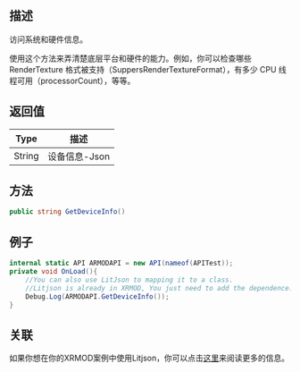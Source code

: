## 描述

访问系统和硬件信息。

使用这个方法来弄清楚底层平台和硬件的能力。例如，你可以检查哪些 RenderTexture 格式被支持（SuppersRenderTextureFormat），有多少 CPU 线程可用（processorCount），等等。

## 返回值

| Type                                          | 描述          |
| --------------------------------------------- | ------------- |
| <highlight color="#AE6221">String</highlight> | 设备信息-Json |

## 方法

```cs
public string GetDeviceInfo()
```

## 例子

```cs
internal static API ARMODAPI = new API(nameof(APITest));
private void OnLoad(){
    //You can also use LitJson to mapping it to a class.
    //Litjson is already in XRMOD, You just need to add the dependence.
    Debug.Log(ARMODAPI.GetDeviceInfo());
}
```

## 关联

如果你想在你的XRMOD案例中使用Litjson，你可以点击[这里](#)来阅读更多的信息。
